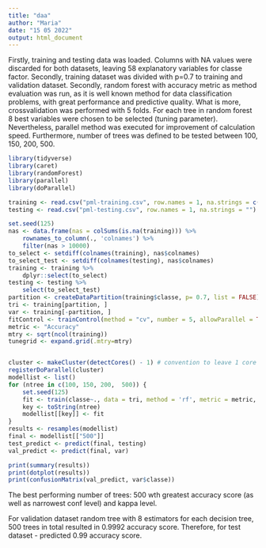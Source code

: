 ```yaml
---
title: "daa"
author: "Maria"
date: "15 05 2022"
output: html_document
---
```

Firstly, training and testing data was loaded. Columns with NA values were discarded for both datasets, leaving 58 explanatory variables for classe factor. Secondly, training dataset was divided with p=0.7 to training and validation dataset. 
Secondly, random forest with accuracy metric as method evaluation was run, as it is well known method for data classification problems, with great performance and predictive quality. 
What is more, crossvalidation was performed with 5 folds. For each tree in random forest 8 best variables were chosen to be selected (tuning parameter). Nevertheless, parallel method was executed for improvement of calculation speed. Furthermore, number of trees was defined to be tested between 100, 150, 200, 500. 

```r
library(tidyverse)
library(caret)
library(randomForest)
library(parallel)
library(doParallel)

training <- read.csv("pml-training.csv", row.names = 1, na.strings = c(NA, ""))
testing <- read.csv("pml-testing.csv", row.names = 1, na.strings = "")

set.seed(125) 
nas <- data.frame(nas = colSums(is.na(training))) %>%
    rownames_to_column(., 'colnames') %>%
    filter(nas > 10000)
to_select <- setdiff(colnames(training), nas$colnames)
to_select_test <- setdiff(colnames(testing), nas$colnames)
training <- training %>%
    dplyr::select(to_select)
testing <- testing %>%
    select(to_select_test)
partition <- createDataPartition(training$classe, p= 0.7, list = FALSE)
tri <- training[partition, ]
var <- training[-partition, ]
fitControl <- trainControl(method = "cv", number = 5, allowParallel = TRUE)
metric <- "Accuracy"
mtry <- sqrt(ncol(training))
tunegrid <- expand.grid(.mtry=mtry)


cluster <- makeCluster(detectCores() - 1) # convention to leave 1 core for OS
registerDoParallel(cluster)
modellist <- list()
for (ntree in c(100, 150, 200,  500)) {
    set.seed(125) 
    fit <- train(classe~., data = tri, method = 'rf', metric = metric, tuneGrid = tunegrid, trControl = fitControl, ntree  = ntree, importance=TRUE)
    key <- toString(ntree)
    modellist[[key]] <- fit
}
results <- resamples(modellist)
final <- modellist[["500"]]
test_predict <- predict(final, testing)
val_predict <- predict(final, var)

```



```r
print(summary(results))
print(dotplot(results))
print(confusionMatrix(val_predict, var$classe))
```


The best performing number of trees: 500 wth greatest accuracy score (as well as narrowest conf level) and kappa level. 

For validation dataset random tree with 8 estimators for each decision tree, 500 trees in total resulted in 0.9992 accuracy score. Therefore, for test dataset - predicted 0.99 accuracy score. 